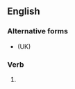 ==English==

===Alternative forms===
* {{l|en|unravelled}} (UK)

===Verb===
{{head|en|verb form}}

# {{lb|en|American spelling}} {{en-past of|unravel}}
